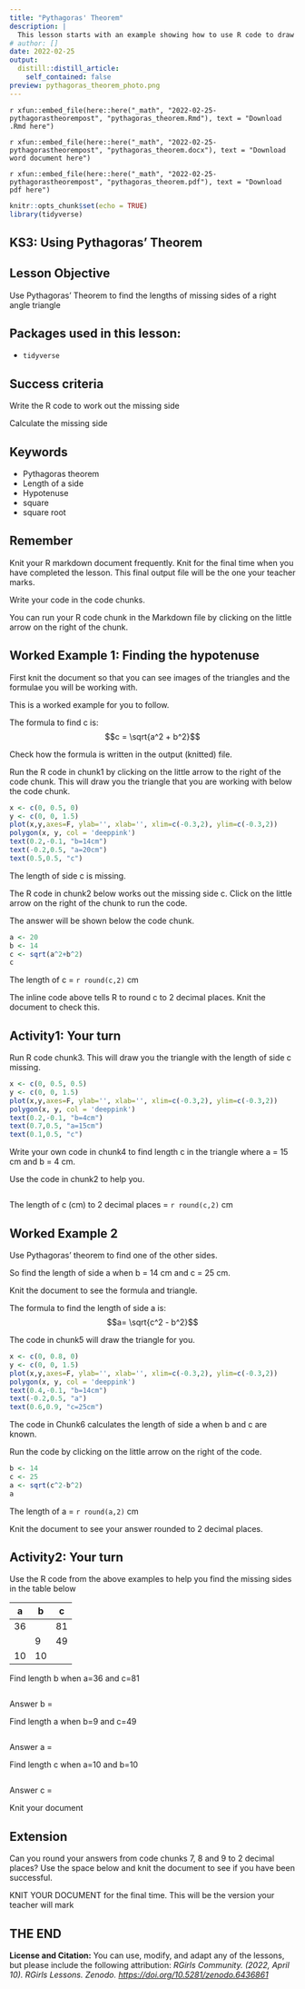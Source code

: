 ```yaml
---
title: "Pythagoras' Theorem"
description: |
  This lesson starts with an example showing how to use R code to draw triangles and to calculate the length of the missing side.
# author: []
date: 2022-02-25
output:
  distill::distill_article:
    self_contained: false
preview: pythagoras_theorem_photo.png
---
```


<div class="contributor_org">
`r xfun::embed_file(here::here("_math", "2022-02-25-pythagorastheorempost", "pythagoras_theorem.Rmd"), text = "Download .Rmd here")`

`r xfun::embed_file(here::here("_math", "2022-02-25-pythagorastheorempost", "pythagoras_theorem.docx"), text = "Download word document here")`

`r xfun::embed_file(here::here("_math", "2022-02-25-pythagorastheorempost", "pythagoras_theorem.pdf"), text = "Download pdf here")`
</div>

```r
knitr::opts_chunk$set(echo = TRUE)
library(tidyverse)
```

## KS3: Using Pythagoras' Theorem

## Lesson Objective

Use Pythagoras' Theorem to find the lengths of missing sides of a right angle triangle

## Packages used in this lesson:

- `tidyverse`

## Success criteria

Write the R code to work out the missing side

Calculate the missing side

## Keywords

* Pythagoras theorem
* Length of a side
* Hypotenuse
* square
* square root

## Remember
Knit your R markdown document frequently.  Knit for the final time when you have completed the lesson.  This final output file will be the one your teacher marks.

Write your code in the code chunks.

You can run your R code chunk in the Markdown file by clicking on the little arrow on the right of the chunk.

## Worked Example 1: Finding the hypotenuse

First knit the document so that you can see images of the triangles and the formulae you will be working with.

This is a worked example for you to follow.

The formula to find c is: $$c = \sqrt{a^2 + b^2}$$

Check how the formula is written in the output (knitted) file.

Run the R code in chunk1 by clicking on the little arrow to the right of the code chunk. This will draw you the triangle that you are working with below the code chunk.

```r
x <- c(0, 0.5, 0)
y <- c(0, 0, 1.5)
plot(x,y,axes=F, ylab='', xlab='', xlim=c(-0.3,2), ylim=c(-0.3,2))
polygon(x, y, col = 'deeppink')
text(0.2,-0.1, "b=14cm")
text(-0.2,0.5, "a=20cm")
text(0.5,0.5, "c")
```

The length of side c is missing.

The R code in chunk2 below works out the missing side c. Click on the little arrow on the right of the chunk to run the code.  

The answer will be shown below the code chunk.

```r
a <- 20
b <- 14
c <- sqrt(a^2+b^2)
c
```

The length of c = `r round(c,2)` cm

The inline code above tells R to round c to 2 decimal places. Knit the document to check this.

## Activity1: Your turn

Run R code chunk3. This will draw you the triangle with the length of side c missing.

```r
x <- c(0, 0.5, 0.5)
y <- c(0, 0, 1.5)
plot(x,y,axes=F, ylab='', xlab='', xlim=c(-0.3,2), ylim=c(-0.3,2))
polygon(x, y, col = 'deeppink')
text(0.2,-0.1, "b=4cm")
text(0.7,0.5, "a=15cm")
text(0.1,0.5, "c")
```

Write your own code in chunk4 to find length c in the triangle where a = 15 cm and b = 4 cm.

Use the code in chunk2 to help you.

```r


```

The length of c (cm) to 2 decimal places = `r round(c,2)` cm

## Worked Example 2

Use Pythagoras' theorem to find one of the other sides.

So find the length of side a when b = 14 cm and c = 25 cm.

Knit the document to see the formula and triangle.

The formula to find the length of side a is: $$a= \sqrt{c^2 - b^2}$$

The code in chunk5 will draw the triangle for you.

```r
x <- c(0, 0.8, 0)
y <- c(0, 0, 1.5)
plot(x,y,axes=F, ylab='', xlab='', xlim=c(-0.3,2), ylim=c(-0.3,2))
polygon(x, y, col = 'deeppink')
text(0.4,-0.1, "b=14cm")
text(-0.2,0.5, "a")
text(0.6,0.9, "c=25cm")
```

The code in Chunk6 calculates the length of side a when b and c are known.

Run the code by clicking on the little arrow on the right of the code.

```r
b <- 14
c <- 25
a <- sqrt(c^2-b^2)
a
```

The length of a = `r round(a,2)` cm

Knit the document to see your answer rounded to 2 decimal places.

## Activity2: Your turn

Use the R code from the above examples to help you find the missing sides in the table below

| a   | b   | c   |
|-----|-----|-----|
| 36  |     | 81  |
|     | 9   | 49  |
| 10  | 10  |     |


Find length b when a=36 and c=81

```r

```

Answer b =

Find length a when b=9 and c=49

```r

```

Answer a =

Find length c when a=10 and b=10

```r

```

Answer c =

Knit your document

## Extension

Can you round your answers from code chunks 7, 8 and 9 to 2 decimal places?  Use the space below and knit the document to see if you have been successful.







KNIT YOUR DOCUMENT for the final time.  This will be the version your teacher will mark

## THE END


<div class="license">
**License and Citation:** You can use, modify, and adapt any of the lessons, but please include the following attribution: *RGirls Community. (2022, April 10). RGirls Lessons. Zenodo. [https://doi.org/10.5281/zenodo.6436861](https://doi.org/10.5281/zenodo.6436861)* 
</div>